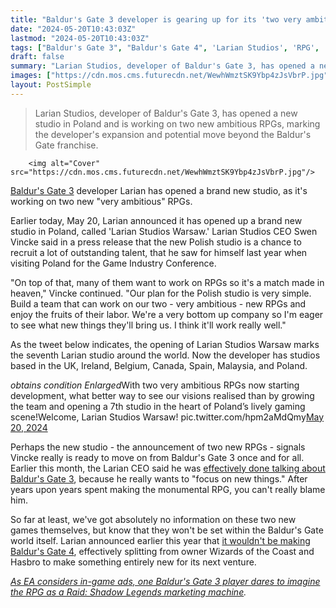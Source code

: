 ```yaml
---
title: "Baldur's Gate 3 developer is gearing up for its 'two very ambitious RPGs' by opening a 7th studio on the Witcher devs' territory"
date: "2024-05-20T10:43:03Z"
lastmod: "2024-05-20T10:43:03Z"
tags: ["Baldur's Gate 3", "Baldur's Gate 4", 'Larian Studios', 'RPG', 'Game Industry', 'Raid: Shadow Legends']
draft: false
summary: "Larian Studios, developer of Baldur's Gate 3, has opened a new studio in Poland and is working on two new ambitious RPGs, marking the developer's expansion and potential move beyond the Baldur's Gate franchise."
images: ["https://cdn.mos.cms.futurecdn.net/WewhWmztSK9Ybp4zJsVbrP.jpg"]
layout: PostSimple
---
```

> Larian Studios, developer of Baldur's Gate 3, has opened a new studio in Poland and is working on two new ambitious RPGs, marking the developer's expansion and potential move beyond the Baldur's Gate franchise.


        <img alt="Cover" src="https://cdn.mos.cms.futurecdn.net/WewhWmztSK9Ybp4zJsVbrP.jpg"/>
        
[Baldur's Gate 3](https://www.gamesradar.com/baldurs-gate-3-guide/) developer Larian has opened a brand new studio, as it's working on two new "very ambitious" RPGs.

Earlier today, May 20, Larian announced it has opened up a brand new studio in Poland, called 'Larian Studios Warsaw.' Larian Studios CEO Swen Vincke said in a press release that the new Polish studio is a chance to recruit a lot of outstanding talent, that he saw for himself last year when visiting Poland for the Game Industry Conference.

"On top of that, many of them want to work on RPGs so it's a match made in heaven," Vincke continued. "Our plan for the Polish studio is very simple. Build a team that can work on our two - very ambitious - new RPGs and enjoy the fruits of their labor. We're a very bottom up company so I'm eager to see what new things they'll bring us. I think it'll work really well."

As the tweet below indicates, the opening of Larian Studios Warsaw marks the seventh Larian studio around the world. Now the developer has studios based in the UK, Ireland, Belgium, Canada, Spain, Malaysia, and Poland.

*obtains condition Enlarged*With two very ambitious RPGs now starting development, what better way to see our visions realised than by growing the team and opening a 7th studio in the heart of Poland’s lively gaming scene!Welcome, Larian Studios Warsaw! pic.twitter.com/hpm2aMdQmy[May 20, 2024](https://twitter.com/larianstudios/status/1792495491256664211)

Perhaps the new studio - the announcement of two new RPGs - signals Vincke really is ready to move on from Baldur's Gate 3 once and for all. Earlier this month, the Larian CEO said he was [effectively done talking about Baldur's Gate 3](https://www.gamesradar.com/games/rpg/after-millions-of-sales-and-a-glut-of-awards-baldurs-gate-3-director-says-hes-nearly-done-talking-about-his-smash-crpg-hit-i-really-want-to-focus-on-new-things/), because he really wants to "focus on new things." After years upon years spent making the monumental RPG, you can't really blame him.

So far at least, we've got absolutely no information on these two new games themselves, but know that they won't be set within the Baldur's Gate world itself. Larian announced earlier this year that [it wouldn't be making Baldur's Gate 4](https://www.gamesradar.com/larian-is-done-with-baldurs-gate-3-and-dandd-and-wont-make-baldurs-gate-4-well-forever-be-proud-of-it-but-were-not-going-to-continue-in-it/), effectively splitting from owner Wizards of the Coast and Hasbro to make something entirely new for its next venture.

[<em>As EA considers in-game ads, one Baldur's Gate 3 player dares to imagine the RPG as a Raid: Shadow Legends marketing machine</em>](https://www.gamesradar.com/games/rpg/as-ea-considers-in-game-ads-one-baldurs-gate-3-player-dares-to-imagine-the-rpg-as-a-raid-shadow-legends-marketing-machine/)*.*
        
